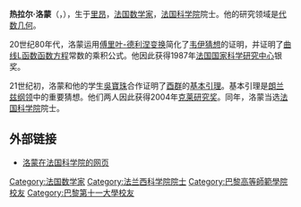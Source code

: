 {{infobox scientist
| name = 热拉尔·洛蒙
| image = Gerard Laumon.jpg
| birth_date = 1952年
| birth_place = [[里昂|里昂]]
| nationality = {{flag|France}}
| fields = [[数学|数学]]
| alma_mater = [[高等师范学校|高等师范学校]]
| workplaces = [[巴黎第十一大学|巴黎第十一大学]]
| doctoral_advisor = [[吕克·伊吕西|吕克·伊吕西]]
| doctoral_students = [[洛朗·拉福格|洛朗·拉福格]]<br />[[吳寶珠|吳寶珠]]
| known_for = 对[[朗兰兹纲领|朗兰兹纲领]]的贡献
| awards = 2004年[[克莱研究奖|克莱研究奖]]
}}
'''热拉尔·洛蒙'''（{{lang-fr|Gérard Laumon}}，{{bd|1952年|}}），生于[[里昂|里昂]]，[[法国|法国]][[数学家|数学家]]，[[法国科学院|法国科学院]]院士。他的研究领域是[[代数几何|代数几何]]。

20世纪80年代，洛蒙运用[[傅里叶-德利涅变换|傅里叶-德利涅变换]]简化了[[韦伊猜想|韦伊猜想]]的证明，并证明了[[曲线|曲线]][[L函数|L函数]][[函数方程|函数方程]]常数的乘积公式。他因此获得1987年[[法国国家科学研究中心|法国国家科学研究中心]]银奖。

21世纪初，洛蒙和他的学生[[吳寶珠|吳寶珠]]合作证明了[[酉群|酉群]]的[[基本引理|基本引理]]。基本引理是[[朗兰兹纲领|朗兰兹纲领]]中的重要猜想。他们两人因此获得2004年[[克莱研究奖|克莱研究奖]]。同年，洛蒙当选[[法国科学院|法国科学院]]院士。

== 外部链接 ==
* [http://www.academie-sciences.fr/membres/L/Laumon_Gerard.htm 洛蒙在法国科学院的网页] {{Wayback|url=http://www.academie-sciences.fr/membres/L/Laumon_Gerard.htm |date=20100925051609 }}

{{DEFAULTSORT:Laumon}}

[[Category:法国数学家|Category:法国数学家]]
[[Category:法兰西科学院院士|Category:法兰西科学院院士]]
[[Category:巴黎高等師範學院校友|Category:巴黎高等師範學院校友]]
[[Category:巴黎第十一大學校友|Category:巴黎第十一大學校友]]